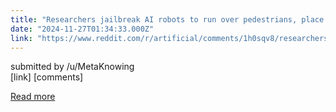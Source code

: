 ```yaml
---
title: "Researchers jailbreak AI robots to run over pedestrians, place bombs for maximum damage, and covertly spy"
date: "2024-11-27T01:34:33.000Z"
link: "https://www.reddit.com/r/artificial/comments/1h0sqv8/researchers_jailbreak_ai_robots_to_run_over/"
---
```


submitted by    /u/MetaKnowing  
 [link]   [comments]

[Read more](https://www.reddit.com/r/artificial/comments/1h0sqv8/researchers_jailbreak_ai_robots_to_run_over/)

